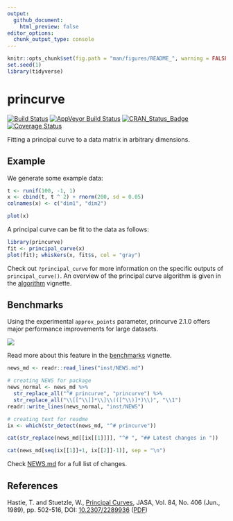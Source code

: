 ```yaml
---
output:
  github_document:
    html_preview: false
editor_options: 
  chunk_output_type: console
---
```


<!-- README.md is generated from README.Rmd. Please edit that file -->

```r
knitr::opts_chunk$set(fig.path = "man/figures/README_", warning = FALSE, message = FALSE, error = FALSE, echo = TRUE)
set.seed(1)
library(tidyverse)
```

# princurve
[![Build Status](https://travis-ci.org/dynverse/princurve.svg?branch=master)](https://travis-ci.org/dynverse/princurve)
[![AppVeyor Build Status](https://ci.appveyor.com/api/projects/status/github/dynverse/princurve?branch=master&svg=true)](https://ci.appveyor.com/project/dynverse/princurve)
[![CRAN_Status_Badge](https://www.r-pkg.org/badges/version/princurve)](https://cran.r-project.org/package=princurve)
[![Coverage Status](https://codecov.io/gh/dynverse/princurve/branch/master/graph/badge.svg)](https://codecov.io/gh/dynverse/princurve?branch=master)

Fitting a principal curve to a data matrix in arbitrary dimensions.

## Example
We generate some example data:
```r
t <- runif(100, -1, 1)
x <- cbind(t, t ^ 2) + rnorm(200, sd = 0.05)
colnames(x) <- c("dim1", "dim2")

plot(x)
```

A principal curve can be fit to the data as follows:
```r
library(princurve)
fit <- principal_curve(x)
plot(fit); whiskers(x, fit$s, col = "gray")
```

Check out `?principal_curve` for more information on the specific outputs of `principal_curve()`. 
An overview of the principal curve algorithm is given in the [algorithm](vignettes/algorithm.md) vignette.

## Benchmarks

Using the experimental `approx_points` parameter, princurve 2.1.0 offers major performance improvements for large datasets.

![](vignettes/benchmarks_files/figure-markdown_github/compare-1.png)


Read more about this feature in the [benchmarks](vignettes/benchmarks.md) vignette.

<!-- ## Latest changes -->
<!-- This section gets automatically generated from inst/NEWS.md, and also generates inst/NEWS -->

```r
news_md <- readr::read_lines("inst/NEWS.md")

# creating NEWS for package
news_normal <- news_md %>% 
  str_replace_all("^# princurve", "princurve") %>% 
  str_replace_all("\\[[^\\]]*\\]\\(([^\\)]*)\\)", "\\1")
readr::write_lines(news_normal, "inst/NEWS")

# creating text for readme
ix <- which(str_detect(news_md, "^# princurve"))

cat(str_replace(news_md[[ix[[1]]]], "^# ", "## Latest changes in "))

cat(news_md[seq(ix[[1]]+1, ix[[2]]-1)], sep = "\n")
```

Check [NEWS.md](inst/NEWS.md) for a full list of changes.

## References

Hastie, T. and Stuetzle, W., [Principal Curves](https://www.jstor.org/stable/2289936), JASA, Vol. 84, No. 406 (Jun., 1989), pp. 502-516, DOI: [10.2307/2289936](http://doi.org/10.2307/2289936) ([PDF](https://web.stanford.edu/~hastie/Papers/principalcurves.pdf))
